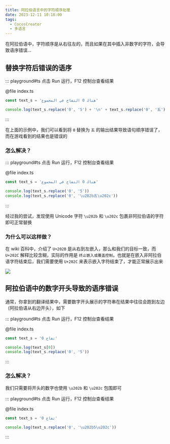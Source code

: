 ```yaml
---
title: 阿拉伯语言中的字符顺序处理
date: 2023-12-11 10:18:00
tags:
  - CocosCreator
  - 多语言
---
```


在阿拉伯语中，字符顺序是从右往左的，而且如果在其中插入非数字的字符，会导致语序错误...

## 替换字符后错误的语序

::: playground#ts 点击 Run 运行，F12 控制台查看结果

@file index.ts

```ts
const text_s = 'هناك 0 التفاح في المجموع'

console.log(text_s.replace('0', '5') + '\n' + text_s.replace('0', '五'))
```

:::

在上面的示例中，我们可以看到将 `0` 替换为 `五` 的输出结果导致语句顺序错误了，而在游戏看到的结果也是错误的

### 怎么解决？

::: playground#ts 点击 Run 运行，F12 控制台查看结果

@file index.ts

```ts
const text_s = 'هناك 0 التفاح في المجموع'

console.log(text_s.replace('0', '5'))
console.log(text_s.replace('0', '\u202b五\u202c'))
```

:::

经过我的尝试，发现使用 Unicode 字符 `\u202b` 和 `\u202c` 包裹非阿拉伯语的字符即可正常替换

### 为什么可以这样做？

在 wiki 百科中，介绍了 `U+202B` 是从右到左嵌入，那么和我们的目标一致，而 `U+202C` 解释比较含糊，实际的作用是 `终止嵌入或覆盖控制`，也就是在嵌入非阿拉伯语字符结束后，我们需要使用 `U+202C` 来表示嵌入字符结束了，才能正常展示出来

![](https://gitee.com/muzzik/images/raw/master/blog/article/26/1.png)

## 阿拉伯语中的数字开头导致的语序错误

通常，你拿到的翻译结果中，需要数字开头展示的字符串在结果中往往会跑到左边（阿拉伯语从右边开头），如下

::: playground#ts 点击 Run 运行，F12 控制台查看结果

@file index.ts

```ts
const text_s = '0 تفاح'

console.log(text_s[0])
console.log(text_s.replace('0', '5'))
```

:::

### 怎么解决？

我们只需要将开头的数字也使用 `\u202b` 和 `\u202c` 包围即可

::: playground#ts 点击 Run 运行，F12 控制台查看结果

@file index.ts

```ts
const text_s = '0 تفاح'

console.log(text_s.replace('0', '\u202b5\u202c'))
```

:::

